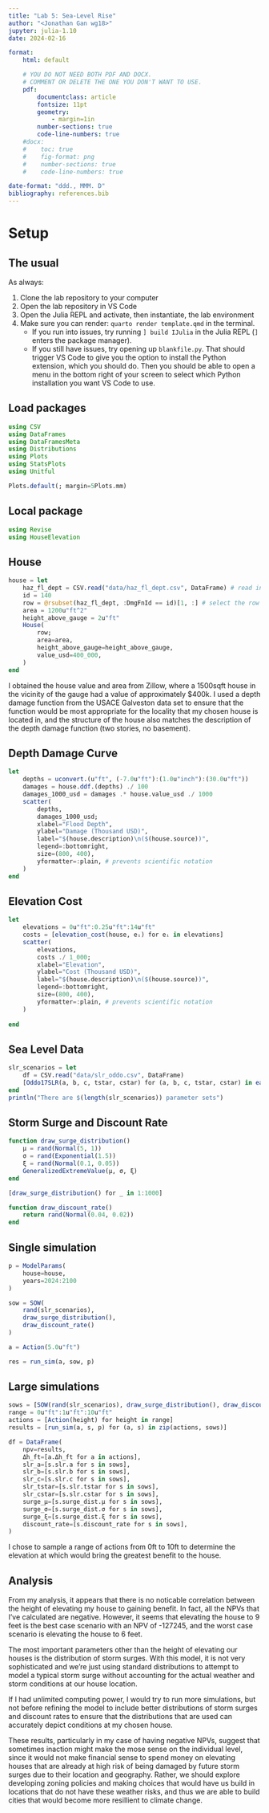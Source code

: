 ```yaml
---
title: "Lab 5: Sea-Level Rise"
author: "<Jonathan Gan wg18>"
jupyter: julia-1.10
date: 2024-02-16

format: 
    html: default

    # YOU DO NOT NEED BOTH PDF AND DOCX.
    # COMMENT OR DELETE THE ONE YOU DON'T WANT TO USE.
    pdf:
        documentclass: article
        fontsize: 11pt
        geometry:
            - margin=1in  
        number-sections: true
        code-line-numbers: true
    #docx: 
    #    toc: true
    #    fig-format: png
    #    number-sections: true
    #    code-line-numbers: true

date-format: "ddd., MMM. D"
bibliography: references.bib
---
```


# Setup

## The usual

As always:

1. Clone the lab repository to your computer
1. Open the lab repository in VS Code
1. Open the Julia REPL and activate, then instantiate, the lab environment
1. Make sure you can render: `quarto render template.qmd` in the terminal.
    - If you run into issues, try running `] build IJulia` in the Julia REPL (`]` enters the package manager).
    - If you still have issues, try opening up `blankfile.py`. That should trigger VS Code to give you the option to install the Python extension, which you should do. Then you should be able to open a menu in the bottom right of your screen to select which Python installation you want VS Code to use.


## Load packages

```julia
using CSV
using DataFrames
using DataFramesMeta
using Distributions
using Plots
using StatsPlots
using Unitful

Plots.default(; margin=5Plots.mm)
```

## Local package

```julia
using Revise
using HouseElevation
```

## House
```julia
house = let
    haz_fl_dept = CSV.read("data/haz_fl_dept.csv", DataFrame) # read in the file
    id = 140
    row = @rsubset(haz_fl_dept, :DmgFnId == id)[1, :] # select the row I want
    area = 1200u"ft^2"
    height_above_gauge = 2u"ft"
    House(
        row;
        area=area,
        height_above_gauge=height_above_gauge,
        value_usd=400_000,
    )
end
```
I obtained the house value and area from Zillow, where a 1500sqft house in the vicinity of the gauge had a value of approximately $400k. I used a depth damage function from the USACE Galveston data set to ensure that the function would be most appropriate for the locality that my chosen house is located in, and the structure of the house also matches the description of the depth damage function (two stories, no basement).

## Depth Damage Curve
```julia
let
    depths = uconvert.(u"ft", (-7.0u"ft"):(1.0u"inch"):(30.0u"ft"))
    damages = house.ddf.(depths) ./ 100
    damages_1000_usd = damages .* house.value_usd ./ 1000
    scatter(
        depths,
        damages_1000_usd;
        xlabel="Flood Depth",
        ylabel="Damage (Thousand USD)",
        label="$(house.description)\n($(house.source))",
        legend=:bottomright,
        size=(800, 400),
        yformatter=:plain, # prevents scientific notation
    )
end
```

## Elevation Cost
```julia
let
    elevations = 0u"ft":0.25u"ft":14u"ft"
    costs = [elevation_cost(house, eᵢ) for eᵢ in elevations]
    scatter(
        elevations,
        costs ./ 1_000;
        xlabel="Elevation",
        ylabel="Cost (Thousand USD)",
        label="$(house.description)\n($(house.source))",
        legend=:bottomright,
        size=(800, 400),
        yformatter=:plain, # prevents scientific notation
    )
    
end
```

## Sea Level Data
```julia
slr_scenarios = let
    df = CSV.read("data/slr_oddo.csv", DataFrame)
    [Oddo17SLR(a, b, c, tstar, cstar) for (a, b, c, tstar, cstar) in eachrow(df)]
end
println("There are $(length(slr_scenarios)) parameter sets")
```

## Storm Surge and Discount Rate
```julia
function draw_surge_distribution()
    μ = rand(Normal(5, 1))
    σ = rand(Exponential(1.5))
    ξ = rand(Normal(0.1, 0.05))
    GeneralizedExtremeValue(μ, σ, ξ)
end

[draw_surge_distribution() for _ in 1:1000]

function draw_discount_rate()
    return rand(Normal(0.04, 0.02))
end
```

## Single simulation
```julia
p = ModelParams(
    house=house,
    years=2024:2100
)

sow = SOW(
    rand(slr_scenarios),
    draw_surge_distribution(),
    draw_discount_rate()
)

a = Action(5.0u"ft")

res = run_sim(a, sow, p)
```

## Large simulations
```julia
sows = [SOW(rand(slr_scenarios), draw_surge_distribution(), draw_discount_rate()) for _ in 1:11] 
range = 0u"ft":1u"ft":10u"ft"
actions = [Action(height) for height in range] 
results = [run_sim(a, s, p) for (a, s) in zip(actions, sows)]

df = DataFrame(
    npv=results,
    Δh_ft=[a.Δh_ft for a in actions],
    slr_a=[s.slr.a for s in sows],
    slr_b=[s.slr.b for s in sows],
    slr_c=[s.slr.c for s in sows],
    slr_tstar=[s.slr.tstar for s in sows],
    slr_cstar=[s.slr.cstar for s in sows],
    surge_μ=[s.surge_dist.μ for s in sows],
    surge_σ=[s.surge_dist.σ for s in sows],
    surge_ξ=[s.surge_dist.ξ for s in sows],
    discount_rate=[s.discount_rate for s in sows],
)
```
I chose to sample a range of actions from 0ft to 10ft to determine the elevation at which would bring the greatest benefit to the house. 

## Analysis

From my analysis, it appears that there is no noticable correlation between the height of elevating my house to gaining benefit. In fact, all the NPVs that I've calculated are negative. However, it seems that elevating the house to 9 feet is the best case scenario with an NPV of -127245, and the worst case scenario is elevating the house to 6 feet. 

The most important parameters other than the height of elevating our houses is the distribution of storm surges. With this model, it is not very sophisticated and we're just using standard distributions to attempt to model a typical storm surge without accounting for the actual weather and storm conditions at our house location.

If I had unlimited computing power, I would try to run more simulations, but not before refining the model to include better distributions of storm surges and discount rates to ensure that the distributions that are used can accurately depict conditions at my chosen house.

These results, particularly in my case of having negative NPVs, suggest that sometimes inaction might make the mose sense on the individual level, since it would not make financial sense to spend money on elevating houses that are already at high risk of being damaged by future storm surges due to their location and geography. Rather, we should explore developing zoning policies and making choices that would have us build in locations that do not have these weather risks, and thus we are able to build cities that would become more resillient to climate change. 

